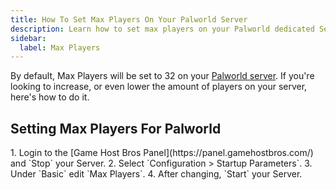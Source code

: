 ```yaml
---
title: How To Set Max Players On Your Palworld Server
description: Learn how to set max players on your Palworld dedicated Server
sidebar:
  label: Max Players
---
```


By default, Max Players will be set to 32 on your [Palworld server](https://www.gamehostbros.com/palworld-server-hosting/). If you're looking to increase, or even lower the amount of players on your server, here's how to do it.

## Setting Max Players For Palworld

<Steps>
1. Login to the [Game Host Bros Panel](https://panel.gamehostbros.com/) and `Stop` your Server.
2. Select `Configuration > Startup Parameters`.
3. Under `Basic` edit `Max Players`.
4. After changing, `Start` your Server.
</Steps>

